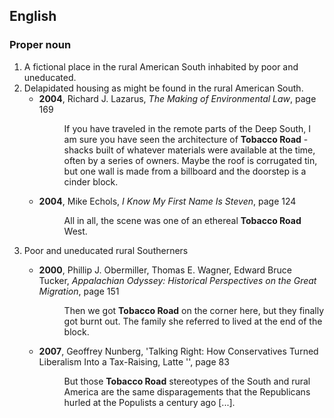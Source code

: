 ==English==
===Proper noun===
{{en-proper noun|sg=[[Tobacco]] [[Road]]}}
# A fictional place in the rural American South inhabited by poor and uneducated.
# Delapidated housing as might be found in the rural American South.
#*'''2004''', Richard J. Lazarus, ''The Making of Environmental Law'', page 169
#*: If you have traveled in the remote parts of the Deep South, I am sure you have seen the architecture of '''Tobacco Road''' - shacks built of whatever materials were available at the time, often by a series of owners. Maybe the roof is corrugated tin, but one wall is made from a billboard and the doorstep is a cinder block.
#*'''2004''', Mike Echols, ''I Know My First Name Is Steven'', page 124
#*:All in all, the scene was one of an ethereal '''Tobacco Road''' West. 
# {{pejorative}} Poor and uneducated rural Southerners
#*'''2000''', Phillip J. Obermiller, Thomas E. Wagner, Edward Bruce Tucker, ''Appalachian Odyssey: Historical Perspectives on the Great Migration'', page 151
#*:Then we got '''Tobacco Road''' on the corner here, but they finally got burnt out. The family she referred to lived at the end of the block.
#*'''2007''', Geoffrey Nunberg, 'Talking Right: How Conservatives Turned Liberalism Into a Tax-Raising, Latte '', page 83
#*:But those '''Tobacco Road''' stereotypes of the South and rural America are the same disparagements that the Republicans hurled at the Populists a century ago [...].